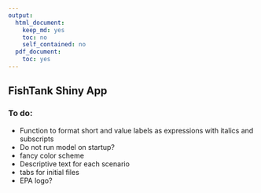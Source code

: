 ```yaml
---
output:
  html_document:
    keep_md: yes
    toc: no
    self_contained: no
  pdf_document:
    toc: yes
---
```


## FishTank Shiny App

### To do:

* Function to format short and value labels as expressions with italics and subscripts
* Do not run model on startup?
* fancy color scheme
* Descriptive text for each scenario
* tabs for initial files
* EPA logo?